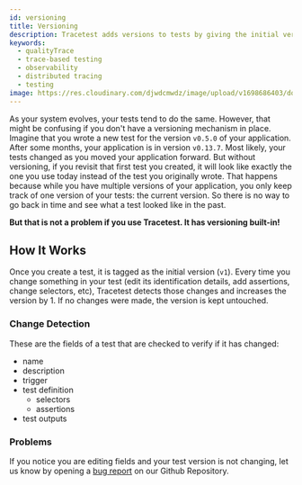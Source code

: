 ---
id: versioning
title: Versioning
description: Tracetest adds versions to tests by giving the initial version "v1". When something changes in your test it's detected and the test increases the version by 1.
keywords:
  - qualityTrace
  - trace-based testing
  - observability
  - distributed tracing
  - testing
image: https://res.cloudinary.com/djwdcmwdz/image/upload/v1698686403/docs/Blog_Thumbnail_14_rsvkmo.jpg
---

As your system evolves, your tests tend to do the same. However, that might be confusing if you don't have a versioning mechanism in place. Imagine that you wrote a new test for the version `v0.5.0` of your application. After some months, your application is in version `v0.13.7`. Most likely, your tests changed as you moved your application forward. But without versioning, if you revisit that first test you created, it will look like exactly the one you use today instead of the test you originally wrote. That happens because while you have multiple versions of your application, you only keep track of one version of your tests: the current version. So there is no way to go back in time and see what a test looked like in the past.

**But that is not a problem if you use Tracetest. It has versioning built-in!**

## How It Works

Once you create a test, it is tagged as the initial version (`v1`). Every time you change something in your test (edit its identification details, add assertions, change selectors, etc), Tracetest detects those changes and increases the version by 1. If no changes were made, the version is kept untouched.

### Change Detection

These are the fields of a test that are checked to verify if it has changed:

- name
- description
- trigger
- test definition
  - selectors
  - assertions
- test outputs

### Problems

If you notice you are editing fields and your test version is not changing, let us know by opening a [bug report](https://github.com/intelops/qualityTrace/issues) on our Github Repository.

